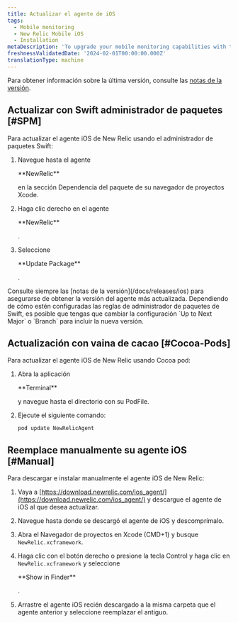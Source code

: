 ```yaml
---
title: Actualizar el agente de iOS
tags:
  - Mobile monitoring
  - New Relic Mobile iOS
  - Installation
metaDescription: 'To upgrade your mobile monitoring capabilities with the latest iOS agent, start here.'
freshnessValidatedDate: '2024-02-01T00:00:00.000Z'
translationType: machine
---
```


Para obtener información sobre la última versión, consulte las [notas de la versión](/docs/releases/ios).

## Actualizar con Swift administrador de paquetes [#SPM]

Para actualizar el agente iOS de New Relic usando el administrador de paquetes Swift:

1. Navegue hasta el agente

   <DNT>
     **NewRelic**
   </DNT>

   en la sección Dependencia del paquete de su navegador de proyectos Xcode.

2. Haga clic derecho en el agente

   <DNT>
     **NewRelic**
   </DNT>

   .

3. Seleccione

   <DNT>
     **Update Package**
   </DNT>

   .

<Callout variant="important">
  Consulte siempre las [notas de la versión](/docs/releases/ios) para asegurarse de obtener la versión del agente más actualizada. Dependiendo de cómo estén configuradas las reglas de administrador de paquetes de Swift, es posible que tengas que cambiar la configuración `Up to Next Major` o `Branch` para incluir la nueva versión.
</Callout>

## Actualización con vaina de cacao [#Cocoa-Pods]

Para actualizar el agente iOS de New Relic usando Cocoa pod:

1. Abra la aplicación

   <DNT>
     **Terminal**
   </DNT>

   y navegue hasta el directorio con su PodFile.

2. Ejecute el siguiente comando:

   ```shell
   pod update NewRelicAgent
   ```

## Reemplace manualmente su agente iOS [#Manual]

Para descargar e instalar manualmente el agente iOS de New Relic:

1. Vaya a [https://download.newrelic.com/ios_agent/](https://download.newrelic.com/ios_agent/) y descargue el agente de iOS al que desea actualizar.

2. Navegue hasta donde se descargó el agente de iOS y descomprímalo.

3. Abra el Navegador de proyectos en Xcode (CMD+1) y busque `NewRelic.xcframework`.

4. Haga clic con el botón derecho o presione la tecla Control y haga clic en `NewRelic.xcframework` y seleccione

   <DNT>
     **Show in Finder**
   </DNT>

   .

5. Arrastre el agente iOS recién descargado a la misma carpeta que el agente anterior y seleccione reemplazar el antiguo.
